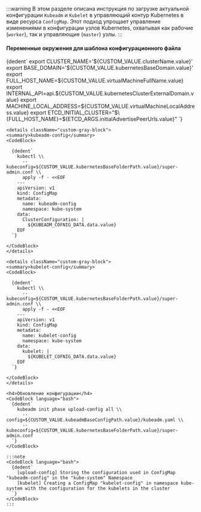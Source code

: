 



:::warning
В этом разделе описана инструкция по загрузке актуальной конфигурации `Kubeadm` и `Kubelet` в управляющий контур Kubernetes в виде ресурса `ConfigMap`. Этот подход упрощает управление изменениями в конфигурации узлов Kubernetes, охватывая как рабочие (`worker`), так и управляющие (`master`) узлы.
:::


<Tabs groupId="install-type">

  <TabItem value='HardWay'>
    <h4>Переменные окружения для шаблона конфигурационного файла</h4>
    <CodeBlock language="bash">
      {dedent`
        export CLUSTER_NAME='${CUSTOM_VALUE.clusterName.value}'
        export BASE_DOMAIN='${CUSTOM_VALUE.kubernetesBaseDomain.value}'
        export FULL_HOST_NAME=${CUSTOM_VALUE.virtualMachineFullName.value}
        export INTERNAL_API=api.${CUSTOM_VALUE.kubernetesClusterExternalDomain.value}
        export MACHINE_LOCAL_ADDRESS=${CUSTOM_VALUE.virtualMachineLocalAddress.value}
        export ETCD_INITIAL_CLUSTER="$\{FULL_HOST_NAME}=${ETCD_ARGS.initialAdvertisePeerUrls.value}"
      `}
    </CodeBlock>

    <details className="custom-gray-block">
    <summary>kubeadm-config</summary>
    <CodeBlock>

      {dedent`
        kubectl \\
          --kubeconfig=${CUSTOM_VALUE.kubernetesBaseFolderPath.value}/super-admin.conf \\
          apply -f - <<EOF
        ---
        apiVersion: v1
        kind: ConfigMap
        metadata:
          name: kubeadm-config
          namespace: kube-system
        data:
          ClusterConfiguration: |
            ${KUBEADM_COFNIG_DATA.data.value}
        EOF
      `}

    </CodeBlock>
    </details>

    <details className="custom-gray-block">
    <summary>kubelet-config</summary>
    <CodeBlock>

      {dedent`
        kubectl \\
          --kubeconfig=${CUSTOM_VALUE.kubernetesBaseFolderPath.value}/super-admin.conf \\
          apply -f - <<EOF
        ---
        apiVersion: v1
        kind: ConfigMap
        metadata:
          name: kubelet-config
          namespace: kube-system
        data:
          kubelet: |
            ${KUBELET_COFNIG_DATA.data.value}
        EOF
      `}

    </CodeBlock>
    </details>

  </TabItem>

  <TabItem value='Kubeadm'>

    <h4>Обновление конфигурации</h4>
    <CodeBlock language="bash">
      {dedent`
        kubeadm init phase upload-config all \\
          --config=${CUSTOM_VALUE.kubeadmBaseConfigPath.value}/kubeadm.yaml \\
          --kubeconfig=${CUSTOM_VALUE.kubernetesBaseFolderPath.value}/super-admin.conf
      `}
    </CodeBlock>

    :::note
    <CodeBlock language="bash">
      {dedent`
        [upload-config] Storing the configuration used in ConfigMap "kubeadm-config" in the "kube-system" Namespace
        [kubelet] Creating a ConfigMap "kubelet-config" in namespace kube-system with the configuration for the kubelets in the cluster
      `}
    </CodeBlock>
    :::

  </TabItem>
</Tabs>
